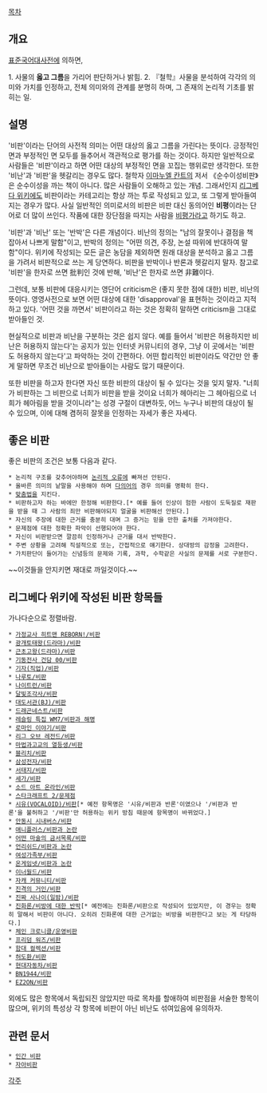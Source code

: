 [[목차]]

== 개요 ==
[[표준국어대사전]]에 의하면,

1. 사물의 '''옳고 그름'''을 가리어 판단하거나 밝힘.
2. 『철학』사물을 분석하여 각각의 의미와 가치를 인정하고, 전체 의미와의 관계를 분명히 하며, 그 존재의 논리적 기초를 밝히는 일.

== 설명 ==
'비판'이라는 단어의 사전적 의미는 어떤 대상의 옳고 그름을 가린다는 뜻이다. 긍정적인 면과 부정적인 면 모두를 들추어서 객관적으로 평가를 하는 것이다. 하지만 일반적으로 사람들은 '비판'이라고 하면 어떤 대상의 부정적인 면을 꼬집는 행위로만 생각한다. 또한 '비난'과 '비판'을 헷갈리는 경우도 많다. 철학자 [[이마누엘 칸트]]의 저서 《순수이성비판》은 순수이성을 까는 책이 아니다. 많은 사람들이 오해하고 있는 개념. 그래서인지 [[리그베다 위키]]에도 비판이라는 카테고리는 항상 까는 투로 작성되고 있고, 또 그렇게 받아들여지는 경우가 많다. 사실 일반적인 의미로서의 비판은 비판 대신 동의어인 '''비평'''이라는 단어로 더 많이 쓰인다. 작품에 대한 장단점을 따지는 사람을 [[비평가]]라고 하기도 하고.

'비판'과 '비난' 또는 '반박'은 다른 개념이다. 비난의 정의는 "남의 잘못이나 결점을 책잡아서 나쁘게 말함"이고, 반박의 정의는 "어떤 의견, 주장, 논설 따위에 반대하여 말함"이다. 위키에 작성되는 모든 글은 농담을 제외하면 원래 대상을 분석하고 옳고 그름을 가려서 비판적으로 쓰는 게 당연하다. 비판을 반박이나 반론과 헷갈리지 말자. 참고로 '비판'을 한자로 쓰면 批判인 것에 반해, '비난'은 한자로 쓰면 非難이다.

그런데, 보통 비판에 대응시키는 영단어 criticism은 (좋지 못한 점에 대한) 비판, 비난의 뜻이다. 영영사전으로 보면 어떤 대상에 대한 'disapproval'을 표현하는 것이라고 지적하고 있다. '어떤 것을 까면서' 비판이라고 하는 것은 정확히 말하면 criticism을 그대로 받아들인 것.

현실적으로 비판과 비난을 구분하는 것은 쉽지 않다. 예를 들어서 '비판은 허용하지만 비난은 허용하지 않는다'는 공지가 있는 인터넷 커뮤니티의 경우, 그냥 이 곳에서는 '비판도 허용하지 않는다'고 파악하는 것이 간편하다. 어떤 합리적인 비판이라도 약간만 안 좋게 말하면 무조건 비난으로 받아들이는 사람도 많기 때문이다.

또한 비판을 하고자 한다면 자신 또한 비판의 대상이 될 수 있다는 것을 잊지 말자. "너희가 비판하는 그 비판으로 너희가 비판을 받을 것이요 너희가 헤아리는 그 헤아림으로 너희가 헤아림을 받을 것이니라"는 성경 구절이 대변하듯, 어느 누구나 비판의 대상이 될 수 있으며, 이에 대해 겸허히 잘못을 인정하는 자세가 좋은 자세다.

== 좋은 비판 ==
좋은 비판의 조건은 보통 다음과 같다.

 * 논리적 구조를 갖추어야하며 [[논리적 오류]]에 빠져선 안된다.
 * 올바른 의미의 낱말을 사용해야 하며 [[다의어]]의 경우 의미를 명확히 한다.
 * [[맞춤법]]을 지킨다.
 * 비판하고자 하는 바에만 한정해 비판한다.[* 예를 들어 인상이 험한 사람이 도둑질로 재판을 받을 때 그 사람의 죄만 비판해야되지 얼굴을 비판해선 안된다.]
 * 자신의 주장에 대한 근거를 충분히 대며 그 증거는 믿을 만한 출처를 가져야한다.
 * 문제점에 대한 정확한 파악이 선행되어야 한다.
 * 자신이 비판받으면 깔끔히 인정하거나 근거를 대서 반박한다.
 * 주변 상황을 고려해 직설적으로 또는, 간접적으로 얘기한다. 상대방의 감정을 고려한다.
 * 가치판단이 들어가는 신념등의 문제와 기록, 과학, 수학같은 사실의 문제를 서로 구분한다.

~~이것들을 안지키면 재대로 까일것이다.~~

== 리그베다 위키에 작성된 비판 항목들 ==
가나다순으로 정렬바람.

 * [[가정교사 히트맨 REBORN!/비판]]
 * [[광개토태왕(드라마)/비판]]
 * [[근초고왕(드라마)/비판]]
 * [[기동전사 건담 00/비판]]
 * [[기자(직업)/비판]]
 * [[나루토/비판]]
 * [[나이트런/비판]]
 * [[달빛조각사/비판]]
 * [[대도서관(BJ)/비판]]
 * [[드래곤네스트/비판]]
 * [[레슬링 특집 WM7/비판과 해명]]
 * [[로마인 이야기/비판]]
 * [[리그 오브 레전드/비판]]
 * [[마법과고교의 열등생/비판]]
 * [[블리치/비판]]
 * [[삼성전자/비판]]
 * [[서태지/비판]]
 * [[세가/비판]]
 * [[소드 아트 온라인/비판]]
 * [[스타크래프트 2/문제점]]
 * [[시유(VOCALOID)/비판]][* 예전 항목명은 '시유/비판과 반론'이였으나 '/비판과 반론'을 불허하고 '/비판'만 허용하는 위키 방침 때문에 항목명이 바뀌었다.]
 * [[안동시 시내버스/비판]]
 * [[애니플러스/비판과 논란]]
 * [[어떤 마술의 금서목록/비판]]
 * [[언리쉬드/비판과 논란]]
 * [[여성가족부/비판]]
 * [[온게임넷/비판과 논란]]
 * [[이너월드/비판]]
 * [[자캐 커뮤니티/비판]]
 * [[진격의 거인/비판]]
 * [[진짜 사나이(일밤)/비판]]
 * [[진화론/비방에 대한 반박]][* 예전에는 진화론/비판으로 작성되어 있었지만, 이 경우는 정확히 말해서 비판이 아니다. 오히려 진화론에 대한 근거없는 비방을 비판한다고 보는 게 타당하다.]
 * [[체인 크로니클/운영비판]]
 * [[프리덤 워즈/비판]]
 * [[함대 컬렉션/비판]]
 * [[허도환/비판]]
 * [[현대자동차/비판]]
 * [[BN1944/비판]]
 * [[EZ2ON/비판]]
 
외에도 많은 항목에서 독립되진 않았지만 따로 목차를 할애하여 비판점을 서술한 항목이 많으며, 위키의 특성상 각 항목에 비판이 아닌 비난도 섞여있음에 유의하자.

== 관련 문서 ==
 * [[인간 비판]]
 * [[자아비판]]

[[각주]]
